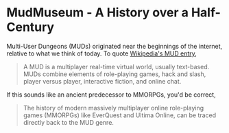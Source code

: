 <Seo title="A History of Muds" />

# MudMuseum - A History over a Half-Century

Multi-User Dungeons (MUDs) originated near the beginnings of the internet, relative to what we think of today. To quote
[Wikipedia's MUD entry](https://en.wikipedia.org/wiki/MUD),

> A MUD is a multiplayer real-time virtual world, usually text-based. MUDs combine elements of role-playing games, hack 
> and slash, player versus player, interactive fiction, and online chat. 

If this sounds like an ancient predecessor to MMORPGs, you'd be correct,

> The history of modern massively multiplayer online role-playing games (MMORPGs) like EverQuest and Ultima Online, can
> be traced directly back to the MUD genre.